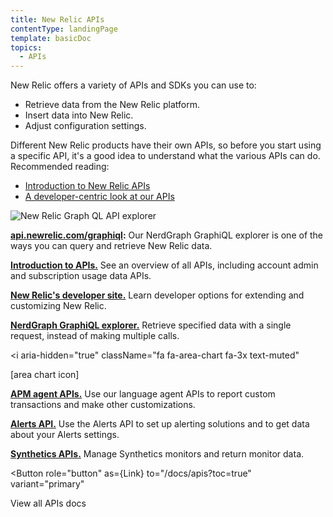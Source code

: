 ```yaml
---
title: New Relic APIs
contentType: landingPage
template: basicDoc
topics:
  - APIs
---
```



New Relic offers a variety of APIs and SDKs you can use to:

* Retrieve data from the New Relic platform.
* Insert data into New Relic.
* Adjust configuration settings.

Different New Relic products have their own APIs, so before you start using a specific API, it's a good idea to understand what the various APIs can do. Recommended reading:

* [Introduction to New Relic APIs](/docs/apis/getting-started/intro-apis/introduction-new-relic-apis)
* [A developer-centric look at our APIs](https://developer.newrelic.com/)

![New Relic Graph QL API explorer](./images/new-relic-graph-ql-api-explorer.png "new-relic-graph-ql-api-explorer.png")

**[api.newrelic.com/graphiql](https://api.newrelic.com/graphiql):** Our NerdGraph GraphiQL explorer is one of the ways you can query and retrieve New Relic data.

<Icon
  name="map"
  size="3em"
/>

**[Introduction to APIs.](/docs/apis/getting-started/intro-apis/introduction-new-relic-apis)** See an overview of all APIs, including account admin and subscription usage data APIs.

<Icon
  name="terminal"
  size="3em"
/>

**[New Relic's developer site.](https://developer.newrelic.com/)** Learn developer options for extending and customizing New Relic.

<Icon
  name="book"
  size="3em"
/>

**[NerdGraph GraphiQL explorer.](/docs/apis/graphql-api/getting-started/introduction-new-relic-graphql-api)** Retrieve specified data with a single request, instead of making multiple calls.

<i
  aria-hidden="true"
  className="fa fa-area-chart fa-3x text-muted"
>
  \[area chart icon]
</i>

**[APM agent APIs.](/docs/apis/getting-started/intro-apis/introduction-new-relic-apis#apm-api)** Use our language agent APIs to report custom transactions and make other customizations.

<Icon
  name="alert-triangle"
  size="3em"
/>

[**Alerts API.**](/docs/alerts/rest-api-alerts/new-relic-alerts-rest-api/rest-api-calls-new-relic-alerts) Use the Alerts API to set up alerting solutions and to get data about your Alerts settings.

<Icon
  name="code"
  size="3em"
/>

**[Synthetics APIs.](/docs/apis/synthetics-rest-api)** Manage Synthetics monitors and return monitor data.

<Button
  role="button"
  as={Link}
  to="/docs/apis?toc=true"
  variant="primary"
>
  View all APIs docs
</Button>

